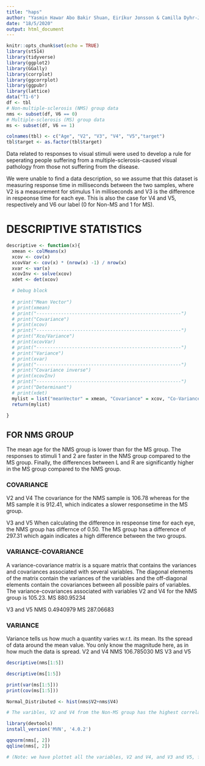 ```yaml
---
title: "haps"
author: "Yasmin Hawar Abo Bakir Shuan, Eiríkur Jonsson & Camilla Dyhr-Jahns"
date: "18/5/2020"
output: html_document
---
```



```r
knitr::opts_chunk$set(echo = TRUE)
library(st514)
library(tidyverse)
library(ggplot2)
library(GGally)
library(corrplot)
library(ggcorrplot)
library(ggpubr)
library(lattice)
data("T1-6")
df <- tbl
# Non-multiple-sclerosis (NMS) group data
nms <- subset(df, V6 == 0)
# Multiple-sclerosis (MS) group data
ms <- subset(df, V6 == 1)
```

```r
colnames(tbl) <- c("Age", "V2", "V3", "V4", "V5","target")
tbl$target <- as.factor(tbl$target)
```

Data related to responses to visual stimuli were used to develop a rule for seperating people suffering from a multiple-sclerosis-caused visual pathology from those not suffering from the disease.

We were unable to find a data description, so we assume that this dataset is measuring response time in milliseconds between the two samples, where V2 is a measurement for stimulus 1 in milliseconds and V3 is the difference in respeonse time for each eye. This is also the case for V4 and V5, respectively and V6 our label (0 for Non-MS and 1 for MS).

# DESCRIPTIVE STATISTICS


```r
descriptive <- function(x){
  xmean <- colMeans(x)
  xcov <- cov(x)
  xcovVar <- cov(x) * (nrow(x) -1) / nrow(x)
  xvar <- var(x)
  xcovInv <- solve(xcov)
  xdet <- det(xcov)

  # Debug block
  
  # print("Mean Vector")
  # print(xmean)
  # print("-----------------------------------------------------")
  # print("Covariance")
  # print(xcov)
  # print("-----------------------------------------------------")
  # print("Xco/Variance")
  # print(xcovVar)
  # print("-----------------------------------------------------")
  # print("Variance")
  # print(xvar)
  # print("-----------------------------------------------------")
  # print("Covariance inverse")
  # print(xcovInv)
  # print("-----------------------------------------------------")
  # print("Determinant")
  # print(xdet)
  mylist = list("meanVector" = xmean, "Covariance" = xcov, "Co-Variance" = xcovVar, "Variance" = xvar, "CovInverse" = xcovInv, "Determinant" = xdet)
  return(mylist)
  
}
```

## FOR NMS GROUP
The mean age for the NMS group is lower than for the MS group.
The responses to stimuli 1 and 2 are faster in the NMS group compared to the MS group.
Finally, the differences between L and R are significantly higher in the MS group compared to the NMS group.

### COVARIANCE
V2 and V4
The covariance for the NMS sample is 106.78 whereas for the MS sample it is 912.41, which indicates a slower responsetime in the MS group. 

V3 and V5
When calculating the difference in respeonse time for each eye, the NMS group has differnce of 0.50. The MS group has a difference of 297.31 which again indicates a high difference between the two groups.

### VARIANCE-COVARIANCE

A variance-covariance matrix is a square matrix that contains the variances and covariances associated with several variables. The diagonal elements of the matrix contain the variances of the variables and the off-diagonal elements contain the covariances between all possible pairs of variables.
The variance-covariances associated with variables V2 and V4 for the NMS group is 105.23. 
MS
880.95234

V3 and V5
NMS
0.4940979
MS
287.06683

### VARIANCE
Variance tells us how much a quantity varies w.r.t. its mean. Its the spread of data around the mean value. You only know the magnitude here, as in how much the data is spread.
V2 and V4
NMS
106.785030
MS 
V3 and V5


```r
descriptive(nms[1:5])
```
```r
descriptive(ms[1:5])
```
```r
print(var(ms[1:5]))
print(cov(ms[1:5]))
```

```r
Normal_Distributed <- hist(nms$V2+nms$V4)

# The varibles, V2 and V4 from the Non-MS group has the highest correlation. The plot below shows that they are normally distributed.
```


```r
library(devtools)
install_version('MVN', '4.0.2')
```


```r
qqnorm(nms[, 2])
qqline(nms[, 2])
```


```r
# (Note: we have plottet all the variables, V2 and V4, and V3 and V5, from both groups and only the V2 and V4 from the Non-MS group have normally distributed data and therefore the only one shown).
```





